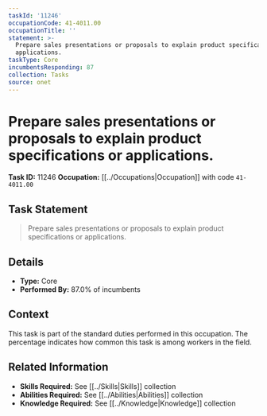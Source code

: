 ```yaml
---
taskId: '11246'
occupationCode: 41-4011.00
occupationTitle: ''
statement: >-
  Prepare sales presentations or proposals to explain product specifications or
  applications.
taskType: Core
incumbentsResponding: 87
collection: Tasks
source: onet
---
```

# Prepare sales presentations or proposals to explain product specifications or applications.

**Task ID:** 11246
**Occupation:** [[../Occupations|Occupation]] with code `41-4011.00`

## Task Statement

> Prepare sales presentations or proposals to explain product specifications or applications.

## Details

- **Type:** Core
- **Performed By:** 87.0% of incumbents

## Context

This task is part of the standard duties performed in this occupation. The percentage indicates how common this task is among workers in the field.

## Related Information

- **Skills Required:** See [[../Skills|Skills]] collection
- **Abilities Required:** See [[../Abilities|Abilities]] collection
- **Knowledge Required:** See [[../Knowledge|Knowledge]] collection
